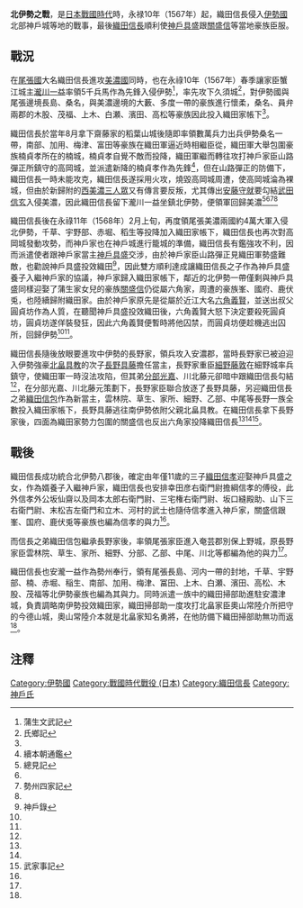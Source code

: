 
{{Infobox Military Conflict
|conflict=北伊勢之戰
|partof=[[日本战国|日本战国]]
|date= 永祿10年（1567年）- 永祿11年（1568年）
|place= [[伊勢國|伊勢國]]楠城、高岡城、神戶城等地
|result= 織田軍勝利
|combatant1=[[織田信長|織田信長]]（織田軍）
|combatant2=[[神戶具盛|神戶具盛]]
|strength1= 數萬人<ref name="#1">勢州軍記</ref>
|strength2= 不明
|casualties1 = 不明
|casualties2 = 不明
}}
'''北伊勢之戰'''，是[[日本戰國時代|日本戰國時代]]時，永禄10年（1567年）起，織田信長侵入[[伊勢國|伊勢國]]北部神戶城等地的戰事，最後[[織田信長|織田信長]]順利使[[神戶具盛|神戶具盛]]跟[[關盛信|關盛信]]等當地豪族臣服。
== 戰況 ==
在[[尾張國|尾張國]]大名織田信長進攻[[美濃國|美濃國]]同時，也在永祿10年（1567年）春季讓家臣蟹江城主[[瀧川一益|瀧川一益]]率領5千兵馬作為先鋒入侵伊勢<ref>蒲生文武記</ref>，率先攻下久須城<ref name="#2">氏鄉記</ref>，對伊勢國與尾張邊境長島、桑名，與美濃邊境的大藪、多度一帶的豪族進行懷柔，桑名、員弁兩郡的木股、茂福、上木、白瀬、濱田、高松等豪族因此投入織田家帳下<ref name="#1"/>。

織田信長於當年8月拿下齋藤家的稻葉山城後隨即率領數萬兵力出兵伊勢桑名一帶，南部、加用、梅津、富田等豪族在織田軍逼近時相繼臣從，織田軍大舉包圍豪族楠貞孝所在的楠城，楠貞孝自覺不敵而投降，織田軍繼而轉往攻打神戶家臣山路彈正所鎮守的高岡城，並派遣新降的楠貞孝作為先鋒<ref>續本朝通鑑</ref>，但在山路彈正的防備下，織田信長一時未能攻克，織田信長遂採用火攻，燒毀高岡城周遭，使高岡城淪為裸城，但由於新歸附的[[西美濃三人眾|西美濃三人眾]]又有傳言要反叛，尤其傳出[[安藤守就|安藤守就]]要勾結[[武田信玄|武田信玄]]入侵美濃，因此織田信長留下瀧川一益坐鎮北伊勢，便領軍回歸美濃<ref name="#3">總見記</ref><ref name="#1"/><ref>勢州四家記</ref><ref name="#2"/>

織田信長後在永祿11年（1568年）2月上旬，再度領尾張美濃兩國約4萬大軍入侵北伊勢，千草、宇野部、赤堀、稻生等投降加入織田家帳下，織田信長也再次對高岡城發動攻勢，而神戶家也在神戶城進行籠城的準備，織田信長有鑑強攻不利，因而派遣使者跟神戶家當主[[神戶具盛|神戶具盛]]交涉，由於神戶家臣山路彈正見織田軍勢盛難敵，也勸說神戶具盛投效織田<ref>神戶錄</ref>，因此雙方順利達成讓織田信長之子作為神戶具盛養子入繼神戶家的協議，神戶家歸入織田家帳下，鄰近的北伊勢一帶僅剩與神戶具盛同樣迎娶了蒲生家女兒的豪族[[關盛信|關盛信]]仍從屬六角家，周遭的豪族峯、國府、鹿伏兎，也陸續歸附織田家。由於神戶家原先是從屬於近江大名[[六角義賢|六角義賢]]，並送出叔父圓貞坊作為人質，在聽聞神戶具盛投效織田後，六角義賢大怒下決定要殺死圓貞坊，圓貞坊遂佯裝發狂，因此六角義賢便暫時將他囚禁，而圓貞坊便趁機逃出囚所，回歸伊勢<ref name="#1"/><ref name="#3"/>。

織田信長隨後放眼要進攻中伊勢的長野家，領兵攻入安濃郡，當時長野家已被迫迎入伊勢強豪[[北畠具教|北畠具教]]的次子[[長野具藤|長野具藤]]擔任當主，長野家重臣[[細野藤敦|細野藤敦]]在細野城率兵鎮守，使織田軍一時沒法攻陷，但其弟[[分部光嘉|分部光嘉]]、川北藤元卻暗中跟織田信長勾結<ref name="#1"/>，在分部光嘉、川北藤元策劃下，長野家臣聯合放逐了長野具藤，另迎織田信長之弟[[織田信包|織田信包]]作為新當主，雲林院、草生、家所、細野、乙部、中尾等長野一族全數投入織田家帳下，長野具藤逃往南伊勢依附父親北畠具教。在織田信長拿下長野家後，四面為織田家勢力包圍的關盛信也反出六角家投降織田信長<ref name="#1"/><ref name="#3"/><ref>武家事記</ref>。
==戰後==
織田信長成功統合北伊勢八郡後，確定由年僅11歲的三子[[織田信孝|織田信孝]]迎娶神戶具盛之女，作為婿養子入繼神戶家，織田信長也安排幸田彦右衛門尉擔綱信孝的傅役，此外信孝外公坂仙齋以及岡本太郎右衛門尉、三宅権右衛門尉、坂口縫殿助、山下三右衛門尉、末松吉左衛門和立木、河村的武士也隨侍信孝進入神戶家，關盛信跟峯、国府、鹿伏兎等豪族也編為信孝的與力<ref name="#1"/>。

而信長之弟織田信包繼承長野家後，率領尾張家臣進入奄芸郡別保上野城，原長野家臣雲林院、草生、家所、細野、分部、乙部、中尾、川北等都編為他的與力<ref name="#1"/>。

織田信長也安瀧一益作為勢州奉行，領有尾張長島、河内一帶的封地，千草、宇野部、楠、赤堀、稲生、南部、加用、梅津、冨田、上木、白瀬、濱田、高松、木股、茂福等北伊勢豪族也編為其與力。同時派遣一族中的織田掃部助進駐安濃津城，負責調略南伊勢投效織田家，織田掃部助一度攻打北畠家臣奧山常陸介所把守的今德山城，奧山常陸介本就是北畠家知名勇將，在他防備下織田掃部助無功而返<ref name="#1"/>。
== 注釋 ==
{{Reflist}}

[[Category:伊勢國|Category:伊勢國]]
[[Category:戰國時代戰役_(日本)|Category:戰國時代戰役 (日本)]]
[[Category:織田信長|Category:織田信長]]
[[Category:神戶氏|Category:神戶氏]]